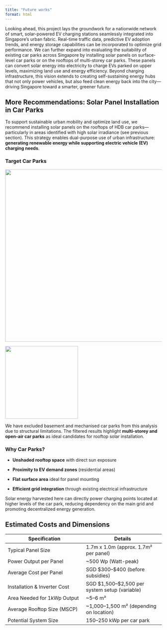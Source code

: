 ```yaml
---
title: "Future works"
format: html
---
```


Looking ahead, this project lays the groundwork for a nationwide network of smart, solar-powered EV charging stations seamlessly integrated into Singapore’s urban fabric. Real-time traffic data, predictive EV adoption trends, and energy storage capabilities can be incorporated to optimize grid performance. We can further expand into evaluating the suitability of existing car parks across Singapore by installing solar panels on surface-level car parks or on the rooftops of multi-storey car parks. These panels can convert solar energy into electricity to charge EVs parked on upper levels, maximizing land use and energy efficiency. Beyond charging infrastructure, this vision extends to creating self-sustaining energy hubs that not only power vehicles, but also feed clean energy back into the city—driving Singapore toward a smarter, greener future.

## More Recommendations: Solar Panel Installation in Car Parks

To support sustainable urban mobility and optimize land use, we recommend installing solar panels on the rooftops of HDB car parks—particularly in areas identified with high solar irradiance (see previous section). This strategy enables dual-purpose use of urban infrastructure: **generating renewable energy while supporting electric vehicle (EV) charging needs**.

### **Target Car Parks**

::: {layout-ncol="2"}
![](images/clipboard-2181096509.png){width="555"}

![](images/clipboard-1598341178.png){width="234"}
:::

We have excluded basement and mechanised car parks from this analysis due to structural limitations. The filtered results highlight **multi-storey and open-air car parks** as ideal candidates for rooftop solar installation.

### **Why Car Parks?**

-    **Unshaded rooftop space** with direct sun exposure

-    **Proximity to EV demand zones** (residential areas)

-    **Flat surface area** ideal for panel mounting

-    **Efficient grid integration** through existing electrical infrastructure

Solar energy harvested here can directly power charging points located at higher levels of the car park, reducing dependency on the main grid and promoting decentralized energy generation.

## Estimated Costs and Dimensions

| Specification | Details |
|----|----|
| Typical Panel Size | 1.7m x 1.0m (approx. 1.7m² per panel) |
| Power Output per Panel | \~500 Wp (Watt-peak) |
| Average Cost per Panel | SGD \$300–\$400 (before subsidies) |
| Installation & Inverter Cost | SGD \$1,500–\$2,500 per system setup (variable) |
| Area Needed for 1kWp Output | \~5–6 m² |
| Average Rooftop Size (MSCP) | \~1,000–1,500 m² (depending on location) |
| Potential System Size | 150–250 kWp per car park |
